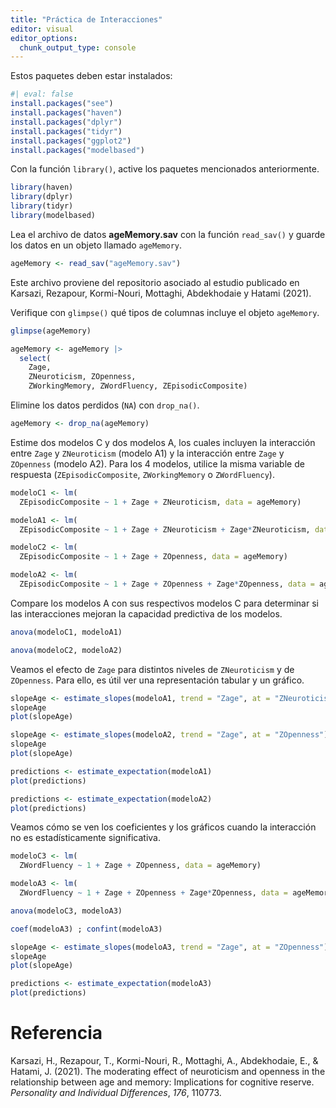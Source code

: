 ```yaml
---
title: "Práctica de Interacciones"
editor: visual
editor_options: 
  chunk_output_type: console
---
```


Estos paquetes deben estar instalados:

```r
#| eval: false
install.packages("see")
install.packages("haven")
install.packages("dplyr")
install.packages("tidyr")
install.packages("ggplot2")
install.packages("modelbased")
```

Con la función `library()`, active los paquetes mencionados anteriormente.

```r
library(haven)
library(dplyr)
library(tidyr)
library(modelbased)
```

Lea el archivo de datos **ageMemory.sav** con la función `read_sav()` y guarde los datos en un objeto llamado `ageMemory`.

```r
ageMemory <- read_sav("ageMemory.sav")
```

Este archivo proviene del repositorio asociado al estudio publicado en Karsazi, Rezapour, Kormi-Nouri, Mottaghi, Abdekhodaie y Hatami (2021).

Verifique con `glimpse()` qué tipos de columnas incluye el objeto `ageMemory`.

```r
glimpse(ageMemory)
```

```r
ageMemory <- ageMemory |>
  select(
    Zage, 
    ZNeuroticism, ZOpenness, 
    ZWorkingMemory, ZWordFluency, ZEpisodicComposite)
```

Elimine los datos perdidos (`NA`) con `drop_na()`.

```r
ageMemory <- drop_na(ageMemory)
```

Estime dos modelos C y dos modelos A, los cuales incluyen la interacción entre `Zage` y `ZNeuroticism` (modelo A1) y la interacción entre `Zage` y `ZOpenness` (modelo A2). Para los 4 modelos, utilice la misma variable de respuesta (`ZEpisodicComposite`, `ZWorkingMemory` o `ZWordFluency`).

```r
modeloC1 <- lm(
  ZEpisodicComposite ~ 1 + Zage + ZNeuroticism, data = ageMemory)

modeloA1 <- lm(
  ZEpisodicComposite ~ 1 + Zage + ZNeuroticism + Zage*ZNeuroticism, data = ageMemory)
```

```r
modeloC2 <- lm(
  ZEpisodicComposite ~ 1 + Zage + ZOpenness, data = ageMemory)

modeloA2 <- lm(
  ZEpisodicComposite ~ 1 + Zage + ZOpenness + Zage*ZOpenness, data = ageMemory)
```

Compare los modelos A con sus respectivos modelos C para determinar si las interacciones mejoran la capacidad predictiva de los modelos.

```r
anova(modeloC1, modeloA1)
```

```r
anova(modeloC2, modeloA2)
```

Veamos el efecto de `Zage` para distintos niveles de `ZNeuroticism` y de `ZOpenness`. Para ello, es útil ver una representación tabular y un gráfico.

```r
slopeAge <- estimate_slopes(modeloA1, trend = "Zage", at = "ZNeuroticism")
slopeAge
plot(slopeAge)
```

```r
slopeAge <- estimate_slopes(modeloA2, trend = "Zage", at = "ZOpenness")
slopeAge
plot(slopeAge)
```

```r
predictions <- estimate_expectation(modeloA1)
plot(predictions)
```

```r
predictions <- estimate_expectation(modeloA2)
plot(predictions)
```

Veamos cómo se ven los coeficientes y los gráficos cuando la interacción no es estadísticamente significativa.

```r
modeloC3 <- lm(
  ZWordFluency ~ 1 + Zage + ZOpenness, data = ageMemory)

modeloA3 <- lm(
  ZWordFluency ~ 1 + Zage + ZOpenness + Zage*ZOpenness, data = ageMemory)
```

```r
anova(modeloC3, modeloA3)
```

```r
coef(modeloA3) ; confint(modeloA3)
```

```r
slopeAge <- estimate_slopes(modeloA3, trend = "Zage", at = "ZOpenness")
slopeAge
plot(slopeAge)
```

```r
predictions <- estimate_expectation(modeloA3)
plot(predictions)
```

# Referencia

Karsazi, H., Rezapour, T., Kormi-Nouri, R., Mottaghi, A., Abdekhodaie, E., & Hatami, J. (2021). The moderating effect of neuroticism and openness in the relationship between age and memory: Implications for cognitive reserve. *Personality and Individual Differences*, *176*, 110773.
